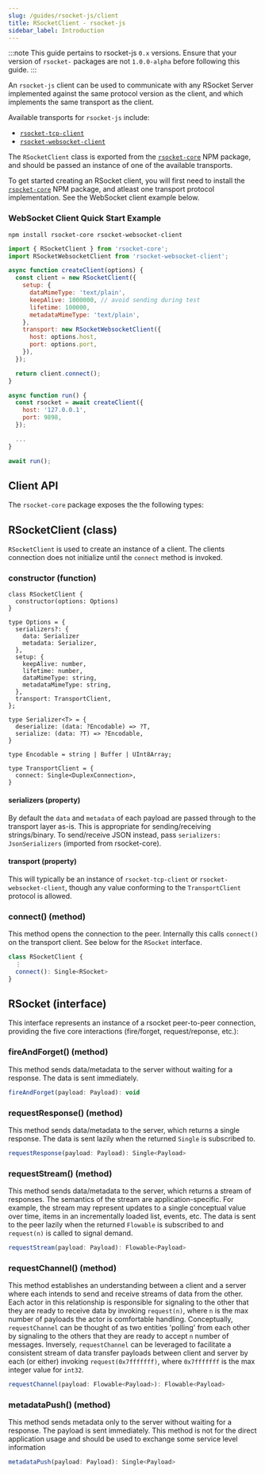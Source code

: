 ```yaml
---
slug: /guides/rsocket-js/client
title: RSocketClient - rsocket-js
sidebar_label: Introduction
---
```


:::note
This guide pertains to rsocket-js `0.x` versions. Ensure that your version of `rsocket-` packages are not `1.0.0-alpha` before following this guide.
:::

An `rsocket-js` client can be used to communicate with any RSocket Server implemented against the same protocol version as the client, and which implements the same transport as the client.

Available transports for `rsocket-js` include:

- [`rsocket-tcp-client`](./rsocket-tcp-client.mdx)
- [`rsocket-websocket-client`](./rsocket-websocket-client.mdx)

The `RSocketClient` class is exported from the [`rsocket-core`](https://www.npmjs.com/package/rsocket-core) NPM package, and should be passed an instance of one of the available transports.

To get started creating an RSocket client, you will first need to install the [`rsocket-core`](https://www.npmjs.com/package/rsocket-core) NPM package, and atleast one transport protocol implementation. See the WebSocket client example below.

### WebSocket Client Quick Start Example

```
npm install rsocket-core rsocket-websocket-client
```

```js
import { RSocketClient } from 'rsocket-core';
import RSocketWebsocketClient from 'rsocket-websocket-client';

async function createClient(options) {
  const client = new RSocketClient({
    setup: {
      dataMimeType: 'text/plain',
      keepAlive: 1000000, // avoid sending during test
      lifetime: 100000,
      metadataMimeType: 'text/plain',
    },
    transport: new RSocketWebsocketClient({
      host: options.host,
      port: options.port,
    }),
  });

  return client.connect();
}

async function run() {
  const rsocket = await createClient({
    host: '127.0.0.1',
    port: 9898,
  });

  ...
}

await run();
```

## Client API

The `rsocket-core` package exposes the the following types:

## RSocketClient (class)

`RSocketClient` is used to create an instance of a client. The clients connection does not initialize until the `connect` method is invoked.

### constructor (function)

```flow
class RSocketClient {
  constructor(options: Options)
}

type Options = {
  serializers?: {
    data: Serializer
    metadata: Serializer,
  },
  setup: {
    keepAlive: number,
    lifetime: number,
    dataMimeType: string,
    metadataMimeType: string,
  },
  transport: TransportClient,
};

type Serializer<T> = {
  deserialize: (data: ?Encodable) => ?T,
  serialize: (data: ?T) => ?Encodable,
}

type Encodable = string | Buffer | UInt8Array;

type TransportClient = {
  connect: Single<DuplexConnection>,
}
```

#### serializers (property)

By default the `data` and `metadata` of each payload are passed through to the
transport layer as-is. This is appropriate for sending/receiving strings/binary.
To send/receive JSON instead, pass `serializers: JsonSerializers` (imported from
rsocket-core).

#### transport (property)

This will typically be an instance of `rsocket-tcp-client` or
`rsocket-websocket-client`, though any value conforming to the `TransportClient`
protocol is allowed.

### connect() (method)

This method opens the connection to the peer. Internally this calls `connect()` on the
transport client. See below for the `RSocket` interface.

```javascript
class RSocketClient {
  ⋮
  connect(): Single<RSocket>
}
```

## RSocket (interface)

This interface represents an instance of a rsocket peer-to-peer connection, providing the five
core interactions (fire/forget, request/reponse, etc.):

### fireAndForget() (method)

This method sends data/metadata to the server without waiting for a response. The data is
sent immediately.

```javascript
fireAndForget(payload: Payload): void
```

### requestResponse() (method)

This method sends data/metadata to the server, which returns a single response. The data is
sent lazily when the returned `Single` is subscribed to.

```javascript
requestResponse(payload: Payload): Single<Payload>
```

### requestStream() (method)

This method sends data/metadata to the server, which returns a stream of responses. The semantics
of the stream are application-specific. For example, the stream may represent
updates to a single conceptual value over time, items in an incrementally loaded
list, events, etc. The data is sent to the peer lazily when the returned
`Flowable` is subscribed to and `request(n)` is called to signal demand.

```javascript
requestStream(payload: Payload): Flowable<Payload>
```

### requestChannel() (method)

This method establishes an understanding between a client and a server where each intends to send and receive streams of data from the other. Each actor in this relationship is responsible for signaling to the other that they are ready to receive data by invoking `request(n)`, where `n` is the max number of payloads the actor is comfortable handling. Conceptually, `requestChannel` can be thought of as two entities 'polling' from each other by signaling to the others that they are ready to accept `n` number of messages. Inversely, `requestChannel` can be leveraged to facilitate a consistent stream of data transfer payloads between client and server by each (or either) invoking `request(0x7fffffff)`, where `0x7fffffff` is the max integer value for `int32`.

```javascript
requestChannel(payload: Flowable<Payload>): Flowable<Payload>
```

### metadataPush() (method)

This method sends metadata only to the server without waiting for a response. The payload is
sent immediately. This method is not for the direct application usage and should be used to exchange some service level information

```javascript
metadataPush(payload: Payload): Single<Payload>
```

